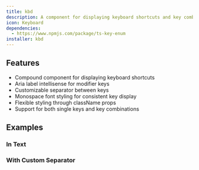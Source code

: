 ```yaml
---
title: kbd
description: A component for displaying keyboard shortcuts and key combinations.
icon: Keyboard
dependencies:
  - https://www.npmjs.com/package/ts-key-enum
installer: kbd
---
```


## Features

- Compound component for displaying keyboard shortcuts
- Aria label intellisense for modifier keys
- Customizable separator between keys
- Monospace font styling for consistent key display
- Flexible styling through className props
- Support for both single keys and key combinations

## Examples

### In Text

<Preview path="kbd-text" />

### With Custom Separator

<Preview path="kbd-custom-separator" />
